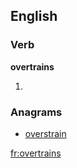 ==English==

===Verb===
'''overtrains'''

# {{third-person singular of|[[overtrain]]}}

===Anagrams===
* [[overstrain#English|overstrain]]

[[fr:overtrains]]